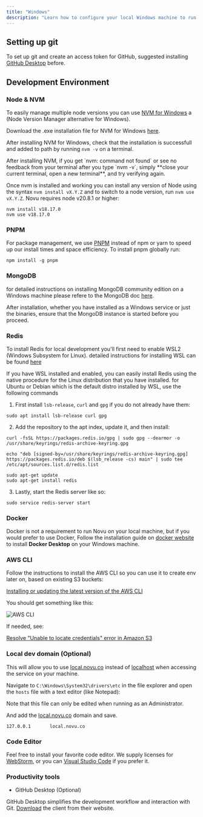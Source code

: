 ```yaml
---
title: "Windows"
description: "Learn how to configure your local Windows machine to run Novu"
---
```


## Setting up git

To set up git and create an access token for GitHub, suggested installing [GitHub Desktop](https://www.notion.so/Dev-Machine-Setup-98d274c80fa249b0b0be75b9a7a72acb?pvs=21) before.

## Development Environment

### Node & NVM

To easily manage multiple node versions you can use [NVM for Windows](https://github.com/coreybutler/nvm-windows) a (Node Version Manager alternative for Windows).

Download the .exe installation file for NVM for Windows [here](https://github.com/coreybutler/nvm-windows/releases).

After installing NVM for Windows, check that the installation is successfull and added to path by running `nvm -v` on a terminal.

<Note>
  After installing NVM, if you get `nvm: command not found` or see no feedback
  from your terminal after you type `nvm -v`, simply **close your current
  terminal, open a new terminal**, and try verifying again.
</Note>

Once nvm is installed and working you can install any version of Node using the syntax `nvm install vX.Y.Z` and to switch to a node version,
run `nvm use vX.Y.Z`. Novu requires node v20.8.1 or higher:

```shell
nvm install v18.17.0
nvm use v18.17.0
```

### PNPM

For package management, we use [PNPM](https://pnpm.io/) instead of npm or yarn to speed up our install times and space efficiency. To install pnpm globally run:

```shell
npm install -g pnpm
```

### MongoDB

for detailed instructions on installing MongoDB community edition on a Windows machine please refere to the MongoDB doc [here](https://www.mongodb.com/docs/manual/tutorial/install-mongodb-on-windows).

After installation, whether you have installed as a Windows service or just the binaries, ensure that the MongoDB instance is started before you proceed.

### Redis

To install Redis for local development you'll first need to enable WSL2 (Windows Subsystem for Linux). detailed instructions for installing
WSL can be found [here](https://learn.microsoft.com/en-us/windows/wsl/install)

If you have WSL installed and enabled, you can easily install Redis using the native procedure for the Linux distribution that you have installed.
for Ubuntu or Debian which is the default distro installed by WSL, use the following commands

1. First install `lsb-release`, `curl` and `gpg` if you do not already have them:

```shell
sudo apt install lsb-release curl gpg
```

2. Add the repository to the apt index, update it, and then install:

```shell
curl -fsSL https://packages.redis.io/gpg | sudo gpg --dearmor -o /usr/share/keyrings/redis-archive-keyring.gpg

echo "deb [signed-by=/usr/share/keyrings/redis-archive-keyring.gpg] https://packages.redis.io/deb $(lsb_release -cs) main" | sudo tee /etc/apt/sources.list.d/redis.list

sudo apt-get update
sudo apt-get install redis
```

3. Lastly, start the Redis server like so:

```shell
sudo service redis-server start
```

### Docker

Docker is not a requirement to run Novu on your local machine, but if you would prefer to use Docker, Follow the installation guide on [docker website](https://docs.docker.com/desktop/install/windows-install/) to install **Docker Desktop** on your Windows machine.

### AWS CLI

Follow the instructions to install the AWS CLI so you can use it to create env later on, based on existing S3 buckets:

[Installing or updating the latest version of the AWS CLI](https://docs.aws.amazon.com/cli/latest/userguide/getting-started-install.html)

You should get something like this:

![AWS CLI](/images/community/machine-setup/aws-cli.png)

If needed, see:

[Resolve "Unable to locate credentials" error in Amazon S3](https://aws.amazon.com/premiumsupport/knowledge-center/s3-locate-credentials-error/)

### Local dev domain (Optional)

This will allow you to use [local.novu.co](http://local.novu.co) instead of [localhost](http://localhost) when accessing the service on your machine.

Navigate to `C:\Windows\System32\drivers\etc` in the file explorer and open the `hosts` file with a text editor (like Notepad):

<Note>
  Note that this file can only be edited when running as an Administrator.
</Note>

And add the [local.novu.co](http://local.novu.co) domain and save.

```shell
127.0.0.1       local.novu.co
```

### Code Editor

Feel free to install your favorite code editor. We supply licenses for [WebStorm](https://www.notion.so/WebStorm-7570ab1037bf494d88d0f9b544ae3b79?pvs=21), or you can [Visual Studio Code](https://code.visualstudio.com/download) if you prefer it.

### Productivity tools

- GitHub Desktop (Optional)

GitHub Desktop simplifies the development workflow and interaction with Git. [Download](https://desktop.github.com/) the client from their website.
